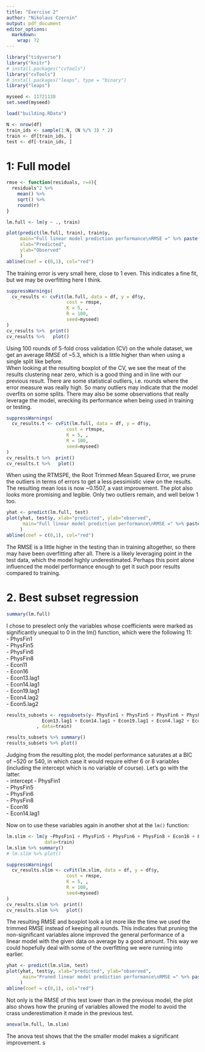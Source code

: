 ```yaml
---
title: "Exercise 2"
author: "Nikolaus Czernin"
output: pdf_document
editor_options: 
  markdown: 
    wrap: 72
---
```


```r
library("tidyverse")
library("knitr")
# install.packages("cvTools")
library("cvTools")
# install.packages("leaps", type = "binary")
library("leaps")

myseed <- 11721138
set.seed(myseed)


```

```r
load("building.RData")

```

```r
N <- nrow(df)
train_ids <- sample(1:N, (N %/% 3) * 2)
train <- df[train_ids, ]
test <- df[-train_ids, ]

```

# 1: Full model

```r
rmse <- function(residuals, r=4){
  residuals^2 %>% 
    mean() %>% 
    sqrt() %>% 
    round(r)
}

lm.full <- lm(y ~ ., train)

plot(predict(lm.full, train), train$y, 
     main="Full linear model prediction performance\nRMSE =" %>% paste(rmse(lm.full$residuals)),
     xlab="Predicted",
     ylab="Observed"
     )
abline(coef = c(0,1), col="red")

```

The training error is very small here, close to 1 even. This indicates a
fine fit, but we may be overfitting here I think.

```r
suppressWarnings(
  cv_results <- cvFit(lm.full, data = df, y = df$y, 
                      cost = rmspe, 
                      K = 5, ,
                      R = 100,
                      seed=myseed)
)
cv_results %>%  print() 
cv_results %>%   plot()

```

Using 100 rounds of 5-fold cross validation (CV) on the whole dataset,
we get an average RMSE of \~5.3, which is a little higher than when
using a single split like before.\
When looking at the resulting boxplot of the CV, we see the meat of the
results clustering near zero, which is a good thing and in line with our
previous result. There are some statistical outliers, i.e. rounds where
the error measure was really high. So many outliers may indicate that
the model overfits on some splits. There may also be some observations
that really leverage the model, wrecking its performance when being used
in training or testing.

```r
suppressWarnings(
  cv_results.t <- cvFit(lm.full, data = df, y = df$y, 
                      cost = rtmspe, 
                      K = 5, ,
                      R = 100,
                      seed=myseed)
)
cv_results.t %>%  print() 
cv_results.t %>%   plot()

```

When using the RTMSPE, the Root Trimmed Mean Squared Error, we prune the
outliers in terms of errors to get a less pessimistic view on the
results. The resulting mean loss is now \~0.1507, a vast improvement.
The plot also looks more promising and legible. Only two outliers
remain, and well below 1 too.

```r
yhat <- predict(lm.full, test) 
plot(yhat, test$y, xlab="predicted", ylab="observed", 
      main="Full linear model prediction performance\nRMSE =" %>% paste(rmse(yhat - test$y))
     )
abline(coef = c(0,1), col="red")

```

The RMSE is a little higher in the testing than in training altogether,
so there may have been overfitting after all. There is a likely
leveraging point in the test data, which the model highly
underestimated. Perhaps this point alone influenced the model
performance enough to get it such poor results compared to training.

# 2. Best subset regression

```r
summary(lm.full)

```

I chose to preselect only the variables whose coefficients were marked
as significantly unequal to 0 in the lm() function, which were the
following 11:\
- PhysFin1\
- PhysFin5\
- PhysFin6\
- PhysFin8\
- Econ11\
- Econ16\
- Econ13.lag1\
- Econ14.lag1\
- Econ19.lag1\
- Econ4.lag2\
- Econ5.lag2

```r

results_subsets <- regsubsets(y~ PhysFin1 + PhysFin5 + PhysFin6 + PhysFin8 + Econ11 + Econ16 + 
             Econ13.lag1 + Econ14.lag1 + Econ19.lag1 + Econ4.lag2 + Econ5.lag2
           , data=train)

results_subsets %>% summary()
results_subsets %>% plot()

```

Judging from the resulting plot, the model performance saturates at a
BIC of \~520 or 540, in which case it would require either 6 or 8
variables (including the intercept which is no variable of course). 
Let's go with the latter.  
- intercept
- PhysFin1\
- PhysFin5\
- PhysFin6\
- PhysFin8\
- Econ16\
- Econ14.lag1\

Now on to use these variables again in another shot at the `lm()`
function: 

```r
lm.slim <- lm(y ~PhysFin1 + PhysFin5 + PhysFin6 + PhysFin8 + Econ16 + Econ14.lag1, 
              data=train)
lm.slim %>% summary()
# lm.slim %>% plot()
```

```r
suppressWarnings(
  cv_results.slim <- cvFit(lm.slim, data = df, y = df$y, 
                      cost = rmspe, 
                      K = 5, ,
                      R = 100,
                      seed=myseed)
)
cv_results.slim %>%  print() 
cv_results.slim %>%   plot()
```
The resulting RMSE and boxplot look a lot more like the time we used the trimmed RMSE 
instead of keeping all rounds. This indicates that pruning the non-significant 
variables alone improved the general performance of a linear model with the given 
data on average by a good amount. This way we could hopefully deal with some of the 
overfitting we were running into earlier. 



```r

yhat <- predict(lm.slim, test) 
plot(yhat, test$y, xlab="predicted", ylab="observed", 
      main="Pruned linear model prediction performance\nRMSE =" %>% paste(rmse(yhat - test$y))
     )
abline(coef = c(0,1), col="red")


```
Not only is the RMSE of this test lower than in the previous model, the plot 
also shows how the pruning of variables allowed the model to avoid the crass 
underestimation it made in the previous test. 

```r
anova(lm.full, lm.slim)
```

The anova test shows that the the smaller model makes a significant improvement. s